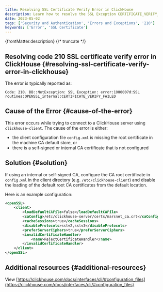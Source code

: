 ```yaml
---
title: Resolving SSL Certificate Verify Error in ClickHouse
description: Learn how to resolve the SSL Exception CERTIFICATE_VERIFY_FAILED error.
date: 2023-05-02
tags: ['Security and Authentication', 'Errors and Exceptions', '210']
keywords: ['Error', 'SSL Certificate']
---
```


{frontMatter.description}
{/* truncate */}

## Resolving code 210 SSL certificate verify error in ClickHouse {#resolving-ssl-certificate-verify-error-in-clickhouse}

The error is typically reported as:

`Code: 210. DB::NetException: SSL Exception: error:1000007d:SSL routines:OPENSSL_internal:CERTIFICATE_VERIFY_FAILED`

## Cause of the Error {#cause-of-the-error}

This error occurs while trying to connect to a ClickHouse server using `clickhouse-client`. The cause of the error is either:

- the client configuration file `config.xml` is missing the root certificate in the machine CA default store, or
- there is a self-signed or internal CA certificate that is not configured

## Solution {#solution}

If using an internal or self-signed CA, configure the CA root certificate in `config.xml` in the client directory (e.g. `/etc/clickhouse-client`) and disable the loading of the default root CA certificates from the default location.

Here is an example configuration:

```xml
<openSSL>
    <client>
        <loadDefaultCAFile>false</loadDefaultCAFile>
        <caConfig>/etc/clickhouse-server/certs/marsnet_ca.crt</caConfig>
        <cacheSessions>true</cacheSessions>
        <disableProtocols>sslv2,sslv3</disableProtocols>
        <preferServerCiphers>true</preferServerCiphers>
        <invalidCertificateHandler>
            <name>RejectCertificateHandler</name>
        </invalidCertificateHandler>
    </client>
</openSSL>
```

## Additional resources {#additional-resources}

View [https://clickhouse.com/docs/interfaces/cli/#configuration_files](https://clickhouse.com/docs/interfaces/cli/#configuration_files)
